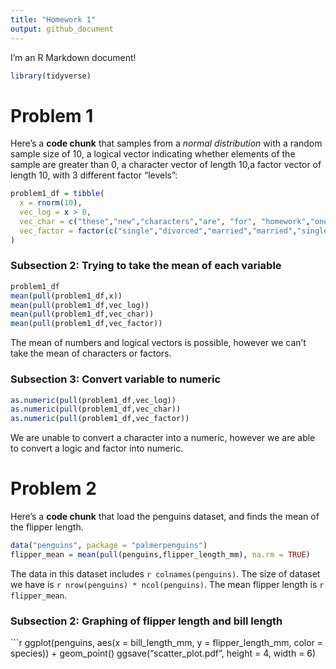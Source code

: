 ```yaml
---
title: "Homework 1"
output: github_document
---
```


I'm an R Markdown document!

```r
library(tidyverse)
```

# Problem 1

Here's a **code chunk** that samples from 
a _normal distribution_ with a random sample size of 10, a logical vector indicating whether elements of the sample are greater than 0, a character vector of length 10,a factor vector of length 10, with 3 different factor “levels”:

```r
problem1_df = tibble(
  x = rnorm(10),
  vec_log = x > 0,
  vec_char = c("these","new","characters","are", "for", "homework","one","of", "data","science"),
  vec_factor = factor(c("single","divorced","married","married","single","divorced","divorced","single","divorced","married")),
)
```

### Subsection 2: Trying to take the mean of each variable 
```r
problem1_df
mean(pull(problem1_df,x))
mean(pull(problem1_df,vec_log))
mean(pull(problem1_df,vec_char))
mean(pull(problem1_df,vec_factor))
```

The mean of numbers and logical vectors is possible, however we can't take the mean of characters or factors. 

### Subsection 3: Convert variable to numeric
```r
as.numeric(pull(problem1_df,vec_log))
as.numeric(pull(problem1_df,vec_char))
as.numeric(pull(problem1_df,vec_factor))
```

We are unable to convert a character into a numeric, however we are able to convert a logic and factor into numeric.

# Problem 2

Here's a **code chunk** that load the penguins dataset, and finds the mean of the flipper length. 
```r
data("penguins", package = "palmerpenguins")
flipper_mean = mean(pull(penguins,flipper_length_mm), na.rm = TRUE)
```

The data in this dataset includes `r colnames(penguins)`. The size of dataset we have is `r nrow(penguins) * ncol(penguins)`. The mean flipper length is `r flipper_mean`.

### Subsection 2: Graphing of flipper length and bill length
```r
ggplot(penguins, aes(x = bill_length_mm, y = flipper_length_mm, color = species)) + geom_point()
ggsave("scatter_plot.pdf", height = 4, width = 6)
